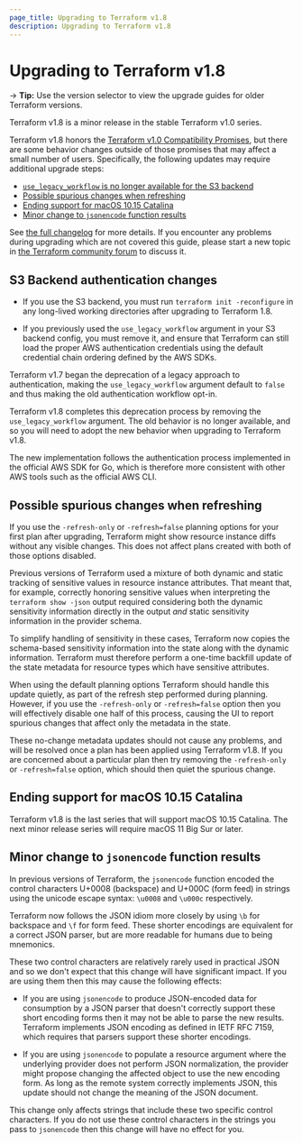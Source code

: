 ```yaml
---
page_title: Upgrading to Terraform v1.8
description: Upgrading to Terraform v1.8
---
```


# Upgrading to Terraform v1.8

-> **Tip:** Use the version selector to view the upgrade guides for older Terraform versions.

Terraform v1.8 is a minor release in the stable Terraform v1.0 series.

Terraform v1.8 honors the
[Terraform v1.0 Compatibility Promises](https://developer.hashicorp.com/terraform/language/v1-compatibility-promises),
but there are some behavior changes outside of those promises that may affect a
small number of users. Specifically, the following updates may require
additional upgrade steps:
* [`use_legacy_workflow` is no longer available for the S3 backend](#s3-backend-authentication-changes)
* [Possible spurious changes when refreshing](#possible-spurious-changes-when-refreshing)
* [Ending support for macOS 10.15 Catalina](#ending-support-for-macos-1015-catalina)
* [Minor change to `jsonencode` function results](#minor-change-to-jsonencode-function-results)

See [the full changelog](https://github.com/hashicorp/terraform/blob/v1.8/CHANGELOG.md)
for more details. If you encounter any problems during upgrading which are not
covered this guide, please start a new topic in
[the Terraform community forum](https://discuss.hashicorp.com/c/terraform-core)
to discuss it.

## S3 Backend authentication changes

* If you use the S3 backend, you must run `terraform init -reconfigure` in any
long-lived working directories after upgrading to Terraform 1.8.

* If you previously used the `use_legacy_workflow` argument in your S3 backend
config, you must remove it, and ensure that Terraform can still load the proper
AWS authentication credentials using the default credential chain ordering
defined by the AWS SDKs.

Terraform v1.7 began the deprecation of a legacy approach to authentication,
making the `use_legacy_workflow` argument default to `false` and thus making the
old authentication workflow opt-in.

Terraform v1.8 completes this deprecation process by removing the
`use_legacy_workflow` argument. The old behavior is no longer available, and
so you will need to adopt the new behavior when upgrading to Terraform v1.8.

The new implementation follows the authentication process implemented in the
official AWS SDK for Go, which is therefore more consistent with other AWS
tools such as the official AWS CLI.

## Possible spurious changes when refreshing

If you use the `-refresh-only` or `-refresh=false` planning options for your
first plan after upgrading, Terraform might show resource instance diffs without
any visible changes. This does not affect plans created with both of those
options disabled.

Previous versions of Terraform used a mixture of both dynamic and static
tracking of sensitive values in resource instance attributes. That meant that,
for example, correctly honoring sensitive values when interpreting the
`terraform show -json` output required considering both the dynamic sensitivity
information directly in the output _and_ static sensitivity information in the
provider schema.

To simplify handling of sensitivity in these cases, Terraform now copies the
schema-based sensitivity information into the state along with the dynamic
information. Terraform must therefore perform a one-time backfill update
of the state metadata for resource types which have sensitive attributes.

When using the default planning options Terraform should handle this update
quietly, as part of the refresh step performed during planning. However, if
you use the `-refresh-only` or `-refresh=false` option then you will effectively
disable one half of this process, causing the UI to report spurious changes
that affect only the metadata in the state.

These no-change metadata updates should not cause any problems, and will be
resolved once a plan has been applied using Terraform v1.8. If you are concerned
about a particular plan then try removing the `-refresh-only` or `-refresh=false`
option, which should then quiet the spurious change.

## Ending support for macOS 10.15 Catalina

Terraform v1.8 is the last series that will support macOS 10.15 Catalina. The
next minor release series will require macOS 11 Big Sur or later.

## Minor change to `jsonencode` function results

In previous versions of Terraform, the `jsonencode` function encoded the
control characters U+0008 (backspace) and U+000C (form feed) in strings using
the unicode escape syntax: `\u0008` and `\u000c` respectively.

Terraform now follows the JSON idiom more closely by using `\b` for backspace
and `\f` for form feed. These shorter encodings are equivalent for a correct
JSON parser, but are more readable for humans due to being mnemonics.

These two control characters are relatively rarely used in practical JSON
and so we don't expect that this change will have significant impact. If you
are using them then this may cause the following effects:

- If you are using `jsonencode` to produce JSON-encoded data for consumption
  by a JSON parser that doesn't correctly support these short encoding forms
  then it may not be able to parse the new results. Terraform implements
  JSON encoding as defined in IETF RFC 7159, which requires that parsers
  support these shorter encodings.

- If you are using `jsonencode` to populate a resource argument where the
  underlying provider does not perform JSON normalization, the provider might
  propose changing the affected object to use the new encoding form. As long
  as the remote system correctly implements JSON, this update should not
  change the meaning of the JSON document.

This change only affects strings that include these two specific control
characters. If you do not use these control characters in the strings you pass
to `jsonencode` then this change will have no effect for you.
